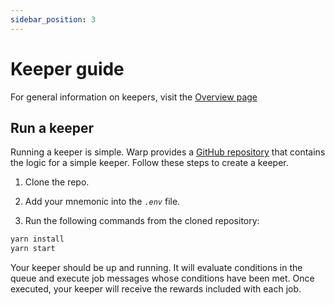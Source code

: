 ```yaml
---
sidebar_position: 3
---
```


# Keeper guide

For general information on keepers, visit the [Overview page](../how/overview.mdx)

## Run a keeper

Running a keeper is simple. Warp provides a [GitHub repository](https://github.com/terra-money/warp-sdk) that contains the logic for a simple keeper. Follow these steps to create a keeper. 

1. Clone the repo.

2. Add your mnemonic into the _`.env`_ file.

3. Run the following commands from the cloned repository:

```sh Commands
yarn install
yarn start
```

Your keeper should be up and running. It will evaluate conditions in the queue and execute job messages whose conditions have been met. Once executed, your keeper will receive the rewards included with each job. 

